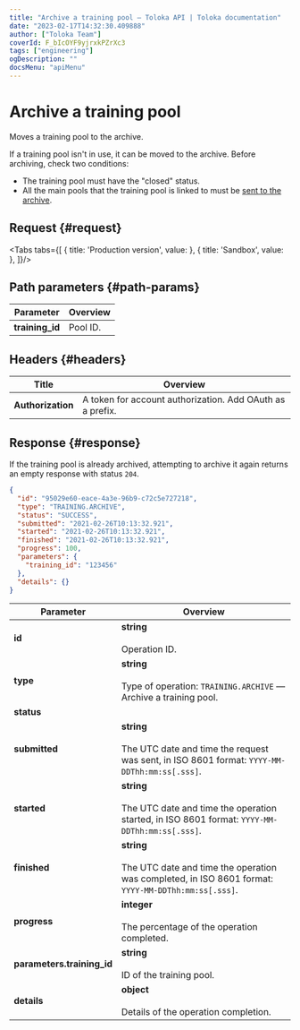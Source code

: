 ```yaml
---
title: "Archive a training pool — Toloka API | Toloka documentation"
date: "2023-02-17T14:32:30.409888"
author: ["Toloka Team"]
coverId: F_bIcOYF9yjrxkPZrXc3
tags: ["engineering"]
ogDescription: ""
docsMenu: "apiMenu"
---
```



# Archive a training pool

<Announce/>

Moves a training pool to the archive.

If a training pool isn't in use, it can be moved to the archive. Before archiving, check two conditions:

- The training pool must have the "closed" status.
- All the main pools that the training pool is linked to must be [sent to the archive](/docs-new/api/archive-pool).

## Request {#request}

<Tabs tabs={[
  { title: 'Production version', value: <ArchiveTrainingList1/> },
  { title: 'Sandbox', value: <ArchiveTrainingList2/> },
]}/>

## Path parameters {#path-params}

Parameter | Overview
----- | -----
**training_id** | Pool ID.

## Headers {#headers}

Title | Overview
----- | -----
**Authorization** | A token for account authorization. Add OAuth as a prefix.

## Response {#response}

<Note mode="note" title="Note">

If the training pool is already archived, attempting to archive it again returns an empty response with status `204`.

</Note>

```json
{
  "id": "95029e60-eace-4a3e-96b9-c72c5e727218",
  "type": "TRAINING.ARCHIVE",
  "status": "SUCCESS",
  "submitted": "2021-02-26T10:13:32.921",
  "started": "2021-02-26T10:13:32.921",
  "finished": "2021-02-26T10:13:32.921",
  "progress": 100,
  "parameters": {
    "training_id": "123456"
  },
  "details": {}
}
```

Parameter | Overview
----- | -----
**id** | **string**<br/><br/>Operation ID.
**type** | **string**<br/><br/>Type of operation: `TRAINING.ARCHIVE` — Archive a training pool.
**status** | <ArchiveTrainingTable1/>
**submitted** | **string**<br/><br/>The UTC date and time the request was sent, in ISO 8601 format: `YYYY-MM-DDThh:mm:ss[.sss]`.
**started** | **string**<br/><br/>The UTC date and time the operation started, in ISO 8601 format: `YYYY-MM-DDThh:mm:ss[.sss]`.
**finished** | **string**<br/><br/>The UTC date and time the operation was completed, in ISO 8601 format: `YYYY-MM-DDThh:mm:ss[.sss]`.
**progress** | **integer**<br/><br/>The percentage of the operation completed.
**parameters.training_id** | **string**<br/><br/>ID of the training pool.
**details** | **object**<br/><br/>Details of the operation completion.

<ContactGuideSupport/>